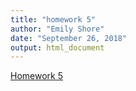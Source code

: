 ```yaml
---
title: "homework 5"
author: "Emily Shore"
date: "September 26, 2018"
output: html_document
---
```


[Homework 5](dplyr.html)